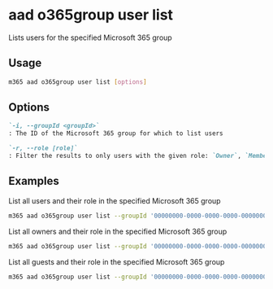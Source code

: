 
# aad o365group user list

Lists users for the specified Microsoft 365 group

## Usage

```sh
m365 aad o365group user list [options]
```

## Options

```md definition-list
`-i, --groupId <groupId>`
: The ID of the Microsoft 365 group for which to list users

`-r, --role [role]`
: Filter the results to only users with the given role: `Owner`, `Member`, `Guest`
```

<Global />

## Examples

List all users and their role in the specified Microsoft 365 group

```sh
m365 aad o365group user list --groupId '00000000-0000-0000-0000-000000000000'
```

List all owners and their role in the specified Microsoft 365 group

```sh
m365 aad o365group user list --groupId '00000000-0000-0000-0000-000000000000' --role Owner
```

 List all guests and their role in the specified Microsoft 365 group

```sh
m365 aad o365group user list --groupId '00000000-0000-0000-0000-000000000000' --role Guest
```
